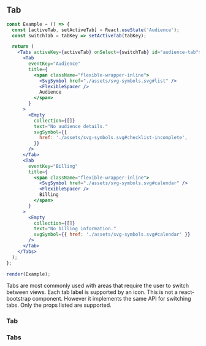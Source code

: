 
## Tab

```jsx live=true
const Example = () => {
  const [activeTab, setActiveTab] = React.useState('Audience');
  const switchTab = tabKey => setActiveTab(tabKey);

  return (
    <Tabs activeKey={activeTab} onSelect={switchTab} id="audience-tab">
      <Tab
        eventKey="Audience"
        title={
          <span className="flexible-wrapper-inline">
            <SvgSymbol href="./assets/svg-symbols.svg#list" />
            <FlexibleSpacer />
            Audience
          </span>
        }
      >
        <Empty
          collection={[]}
          text="No audience details."
          svgSymbol={{
            href: './assets/svg-symbols.svg#checklist-incomplete',
          }}
        />
      </Tab>
      <Tab
        eventKey="Billing"
        title={
          <span className="flexible-wrapper-inline">
            <SvgSymbol href="./assets/svg-symbols.svg#calendar" />
            <FlexibleSpacer />
            Billing
          </span>
        }
      >
        <Empty
          collection={[]}
          text="No billing information."
          svgSymbol={{ href: './assets/svg-symbols.svg#calendar' }}
        />
      </Tab>
    </Tabs>
  );
};

render(Example);
```

<DesignNotes>
  Tabs are most commonly used with areas that require the user to switch between views. Each tab label is supported by
  an icon. This is not a react-bootstrap component. However it implements the same API for switching tabs. Only the
  props listed are supported.
</DesignNotes>

### Tab

<Props componentName="Tab" />

### Tabs

<Props componentName="Tabs" />

